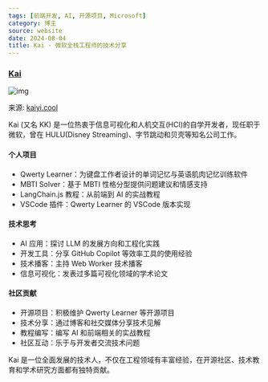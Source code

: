 ```yaml
---
tags: [前端开发, AI, 开源项目, Microsoft]
category: 博主
source: website
date: 2024-08-04
title: Kai - 微软全栈工程师的技术分享
---
```


### [Kai](https://kaiyi.cool/)

![img](https://img.mengpeng.tech/i/2024/11/24/6742f9c277043.webp)

来源: [kaiyi.cool](https://kaiyi.cool/)

Kai (又名 KK) 是一位热衷于信息可视化和人机交互(HCI)的自学开发者，现任职于微软，曾在 HULU(Disney Streaming)、字节跳动和贝壳等知名公司工作。

#### 个人项目
- Qwerty Learner：为键盘工作者设计的单词记忆与英语肌肉记忆训练软件
- MBTI Solver：基于 MBTI 性格分型提供问题建议和情感支持
- LangChain.js 教程：从前端到 AI 的实战教程
- VSCode 插件：Qwerty Learner 的 VSCode 版本实现

#### 技术思考
- AI 应用：探讨 LLM 的发展方向和工程化实践
- 开发工具：分享 GitHub Copilot 等效率工具的使用经验
- 技术播客：主持 Web Worker 技术播客
- 信息可视化：发表过多篇可视化领域的学术论文

#### 社区贡献
- 开源项目：积极维护 Qwerty Learner 等开源项目
- 技术分享：通过博客和社交媒体分享技术见解
- 教程编写：编写 AI 和前端相关的实战教程
- 社区互动：乐于与开发者交流技术问题

Kai 是一位全面发展的技术人，不仅在工程领域有丰富经验，在开源社区、技术教育和学术研究方面都有独特贡献。
